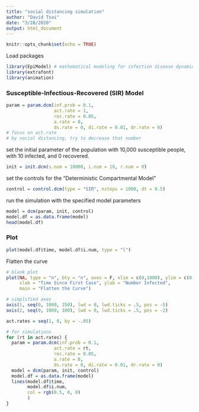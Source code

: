```yaml
---
title: "social distancing simulation"
author: "David Tsai"
date: "3/28/2020"
output: html_document
---
```


```r
knitr::opts_chunk$set(echo = TRUE)
```

Load packages
```r
library(EpiModel) # mathematical modeling for infection disease dynamics
library(extrafont)
library(animation) 
```

### Susceptible-Infectious-Recovered (SIR) Model
```r
param = param.dcm(inf.prob = 0.1, 
                  act.rate = 1, 
                  rec.rate = 0.05,
                  a.rate = 0, 
                  ds.rate = 0, di.rate = 0.01, dr.rate = 0)
# focus on act.rate
# by social distancing, try to decrease that number
```
set the initial parameter of the population with 10,000 susceptible people, with 10 infected, and 0 recovered.
```r
init = init.dcm(s.num = 10000, i.num = 10, r.num = 0)
```

set the controls for the "Deterministic Compartmental Model"
```r
control = control.dcm(type = "SIR", nsteps = 1000, dt = 0.5)
```

run the simulation with the specified model parameters
```r
model = dcm(param, init, control)
model.df = as.data.frame(model)
head(model.df)
```


### Plot
```r
plot(model.df$time, model.df$i.num, type = "l")
```



Flatten the curve
```r
# blank plot
plot(NA, type = "n", bty = "n", axes = F, xlim = c(0,1000), ylim = c(0, 1000),
     xlab = "Time Since First Case", ylab = "Number Infected",
     main = "Flatten the Curve")

# simplified axes
axis(1, seq(0, 1000, 250), lwd = 0, lwd.ticks = .5, pos = -5)
axis(2, seq(0, 1000, 100), lwd = 0, lwd.ticks = .5, pos = -2)

act.rates = seq(1, 0, by = -.05)

# for simulations
for (rt in act.rates) {
  param = param.dcm(inf.prob = 0.1, 
                  act.rate = rt, 
                  rec.rate = 0.05,
                  a.rate = 0, 
                  ds.rate = 0, di.rate = 0.01, dr.rate = 0)
  model = dcm(param, init, control)
  model.df = as.data.frame(model)
  lines(model.df$time, 
        model.df$i.num,
        col = rgb(0.5, 0, 0)
        )
}
```



